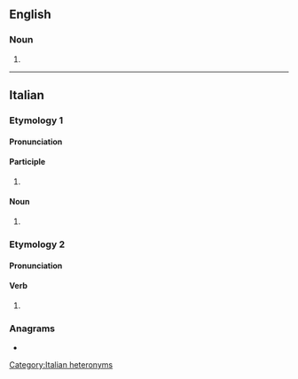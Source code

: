 ==English==

===Noun===
{{head|en|noun form}}

# {{plural of|en|pentito}}

----

==Italian==

===Etymology 1===

====Pronunciation====
{{it-pr|pentìti}}

====Participle====
{{head|it|past participle form|g=m-p}}

# {{masculine plural of|it|pentito}}

====Noun====
{{head|it|noun form|g=m}}

# {{plural of|it|pentito}}

===Etymology 2===

====Pronunciation====
{{it-pr|pèntiti}}

====Verb====
{{head|it|verb form}}

# {{inflection of|it|pentirsi||2|s|impr}}

===Anagrams===
* {{anagrams|it|a=eiinptt|pettini}}

[[Category:Italian heteronyms]]